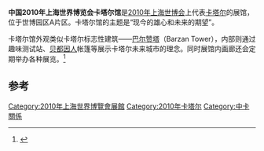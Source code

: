 {{Infobox building
| building_name       = 2010年上海世博会卡塔尔馆
| native_building_name= 
| former_names        =
| alternate_names     =
| image               = 世博卡達館.jpg
| caption             = 
| map_type            = 
| altitude            = 
| building_type       = 
| architectural_style = 
| structural_system   = 
| cost                = 
| ren_cost            =
| location            = [[上海|上海]]世博园区A片区
| address             = 
| client              = 
| owner               = 
| current_tenants     = 
| landlord            = 
| coordinates         = 
| start_date          = 
| completion_date     = 
| inauguration_date   =
| renovation_date     = 
| demolition_date     = 
| destruction_date    = 
| height              = 
| diameter            = 
| other_dimensions    = 
| floor_count         = 
| floor_area          = 
| main_contractor     = 
| architect           = 
| architecture_firm   = 
| structural_engineer = 
| services_engineer   = 
| civil_engineer      = 
| other_designers     = 
| quantity_surveyor   = 
| awards              = 
| ren_architect       =
| ren_firm            =
| ren_str_engineer    = 
| ren_serv_engineer   = 
| ren_civ_engineer    = 
| ren_oth_designers   = 
| ren_qty_surveyor    = 
| ren_awards          = 
| references          = 
}}

'''中国2010年上海世界博览会卡塔尔馆'''是[[2010年上海世博会|2010年上海世博会]]上代表[[卡塔尔|卡塔尔]]的展馆，位于世博园区A片区。卡塔尔馆的主题是“现今的雄心和未来的期望”。

卡塔尔馆外观类似卡塔尔标志性建筑——[[巴尔赞塔|巴尔赞塔]]（Barzan Tower），内部则通过趣味测试站、[[贝都因人|贝都因人]]帐篷等展示卡塔尔未来城市的理念。同时展馆内画廊还会定期举办各种展览。<ref>{{cite web|url=http://www.expo2010.cn/c/gj_tpl_2037.htm|title=卡塔尔馆|publisher=上海世博会官网|accessdate=2010-05-01|deadurl=yes|archiveurl=https://web.archive.org/web/20100505041216/http://www.expo2010.cn/c/gj_tpl_2037.htm|archivedate=2010-05-05}}</ref>

==参考==
{{Reflist|2}}

{{Chinese building-stub}}
{{2010年上海世博会展馆}}
[[Category:2010年上海世界博覽會展館|Category:2010年上海世界博覽會展館]]
[[Category:2010年卡塔尔|Category:2010年卡塔尔]]
[[Category:中卡關係|Category:中卡關係]]